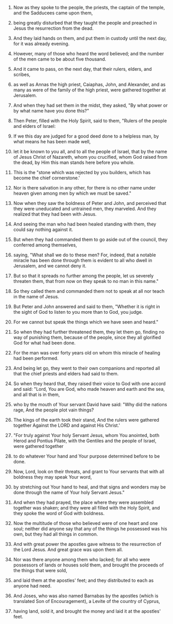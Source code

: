 
1. Now as they spoke to the people, the priests, the captain of the temple, and the Sadducees came upon them,

2. being greatly disturbed that they taught the people and preached in Jesus the resurrection from the dead.

3. And they laid hands on them, and put them in custody until the next day, for it was already evening.

4. However, many of those who heard the word believed; and the number of the men came to be about five thousand.

5. And it came to pass, on the next day, that their rulers, elders, and scribes,

6. as well as Annas the high priest, Caiaphas, John, and Alexander, and as many as were of the family of the high priest, were gathered together at Jerusalem.

7. And when they had set them in the midst, they asked, "By what power or by what name have you done this?"

8. Then Peter, filled with the Holy Spirit, said to them, "Rulers of the people and elders of Israel:

9. If we this day are judged for a good deed done to a helpless man, by what means he has been made well,

10. let it be known to you all, and to all the people of Israel, that by the name of Jesus Christ of Nazareth, whom you crucified, whom God raised from the dead, by Him this man stands here before you whole.

11. This is the "stone which was rejected by you builders, which has become the chief cornerstone.'

12. Nor is there salvation in any other, for there is no other name under heaven given among men by which we must be saved."

13. Now when they saw the boldness of Peter and John, and perceived that they were uneducated and untrained men, they marveled. And they realized that they had been with Jesus.

14. And seeing the man who had been healed standing with them, they could say nothing against it.

15. But when they had commanded them to go aside out of the council, they conferred among themselves,

16. saying, "What shall we do to these men? For, indeed, that a notable miracle has been done through them is evident to all who dwell in Jerusalem, and we cannot deny it.

17. But so that it spreads no further among the people, let us severely threaten them, that from now on they speak to no man in this name."

18. So they called them and commanded them not to speak at all nor teach in the name of Jesus.

19. But Peter and John answered and said to them, "Whether it is right in the sight of God to listen to you more than to God, you judge.

20. For we cannot but speak the things which we have seen and heard."

21. So when they had further threatened them, they let them go, finding no way of punishing them, because of the people, since they all glorified God for what had been done.

22. For the man was over forty years old on whom this miracle of healing had been performed.

23. And being let go, they went to their own companions and reported all that the chief priests and elders had said to them.

24. So when they heard that, they raised their voice to God with one accord and said: "Lord, You are God, who made heaven and earth and the sea, and all that is in them,

25. who by the mouth of Your servant David have said: "Why did the nations rage, And the people plot vain things?

26. The kings of the earth took their stand, And the rulers were gathered together Against the LORD and against His Christ.'

27. "For truly against Your holy Servant Jesus, whom You anointed, both Herod and Pontius Pilate, with the Gentiles and the people of Israel, were gathered together

28. to do whatever Your hand and Your purpose determined before to be done.

29. Now, Lord, look on their threats, and grant to Your servants that with all boldness they may speak Your word,

30. by stretching out Your hand to heal, and that signs and wonders may be done through the name of Your holy Servant Jesus."

31. And when they had prayed, the place where they were assembled together was shaken; and they were all filled with the Holy Spirit, and they spoke the word of God with boldness.

32. Now the multitude of those who believed were of one heart and one soul; neither did anyone say that any of the things he possessed was his own, but they had all things in common.

33. And with great power the apostles gave witness to the resurrection of the Lord Jesus. And great grace was upon them all.

34. Nor was there anyone among them who lacked; for all who were possessors of lands or houses sold them, and brought the proceeds of the things that were sold,

35. and laid them at the apostles' feet; and they distributed to each as anyone had need.

36. And Joses, who was also named Barnabas by the apostles (which is translated Son of Encouragement), a Levite of the country of Cyprus,

37. having land, sold it, and brought the money and laid it at the apostles' feet.


